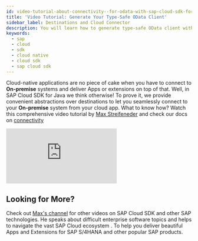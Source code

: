 ```yaml
---
id: video-tutorial-about-connectivity--for-odata-with-sap-cloud-sdk-for-java
title: 'Video Tutorial: Generate Your Type-Safe OData Client'
sidebar_label: Destinations and Cloud Connector
description: You will learn how to generate type-safe OData client with SAP Cloud SDK for Java and learn about consuming Workflow service via its REST API on SAP Business Technology Platform
keywords:
  - sap
  - cloud
  - sdk
  - cloud native
  - cloud sdk
  - sap cloud sdk
---
```


Cloud-native applications are no piece of cake when you have to connect to **On-premise** systems and deliver Apps or extensions on top of that.
Well, in SAP Cloud SDK for Java we think otherwise!
To prove it, we provide convenient abstractions over destinations to let you seamlessly connect to your **On-premise** system from your cloud app.
What to know how?
Watch this comprehensive video tutorial by [Max Streifeneder](https://www.youtube.com/channel/UCkzNZP9fzLxRyhnGT2ziSRw) and check our docs on [connectivity](../features/connectivity/destination-service)

<div class="sdk-video-container">
  <iframe
    class="sdk-video"
    src="https://www.youtube.com/embed/Ky1R0Yq-zKg"
    frameborder="0"
    allow="accelerometer; autoplay; encrypted-media; gyroscope; picture-in-picture"
    allowfullscreen
  ></iframe>
</div>

## Looking for More?

Check out [Max's channel](https://www.youtube.com/channel/UCkzNZP9fzLxRyhnGT2ziSRw) for other videos on SAP Cloud SDK and other SAP technologies.
He speaks about difficult enterprise software topics and helps to navigate the vast SAP Cloud ecosystem .
To help you deliver beautiful Apps and Extensions for SAP S/4HANA and other popular SAP products.
